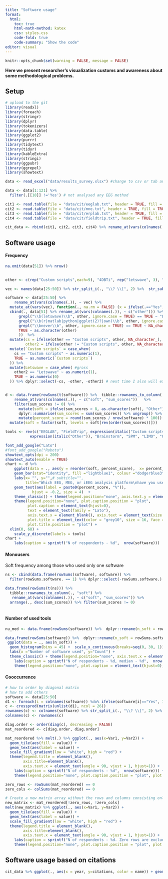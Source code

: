 ```yaml
---
title: "Software usage"
format:
  html:
    toc: true
    html-math-method: katex
    css: styles.css
    code-fold: true
    code-summary: "Show the code"
editor: visual
---
```


```r
knitr::opts_chunk$set(warning = FALSE, message = FALSE) 
```

**Here we present researcher's visualization customs and awareness about some methodological problems.**


## Setup

```r
# upload to the git
library(readxl)
library(foreach)
library(stringr)
library(dplyr)
library(tokenizers)
library(data.table)
library(ggplot2)
library(purrr)
library(tidytext)
library(tidyr)
library(kableExtra)
library(stringi)
library(ggpubr)
library(ggrepel)
library(showtext)
```

```r
data <- read_excel("data/results_survey.xlsx") #change to csv or tab and check will it work

data <- data[1:121] %>% 
  filter(.[[18]] !='Yes') # not analysed any EEG method
```

```r
cit1 <- read.table(file = "data/cit/eeglab.txt", header = TRUE, fill = TRUE)[1:2] %>% mutate(name = "eeglab")
cit2 <- read.table(file = "data/cit/mne.txt", header = TRUE, fill = TRUE)[1:2]%>% mutate(name = "mne")
cit3 <- read.table(file = "data/cit/erplab.txt", header = TRUE, fill = TRUE)[1:2]%>% mutate(name = "erplab")
cit4 <- read.table(file = "data/cit/fieldtrip.txt", header = TRUE, fill = TRUE)[1:2]%>% mutate(name = "fieldtrip")

cit_data <- rbind(cit1, cit2, cit3, cit4) %>% rename_at(vars(colnames(.)), ~ c("year", "citations", "name"))
```


## Software usage

#### Frequency

```r
na.omit(data[51]) %>% nrow()
 

other <- c(rep("Custom scripts",each=9), "4DBTi", rep("letswave", 3), "mTRF", "RAGU", "IGOR Pro", "EEGProcessor", "ELAN", "WinEEG") %>% table(.) %>% data.frame(.) %>% rename_at(vars(colnames(.)), ~ c("soft", "sum_scores"))
```

```r
vec <- names(data[25:50]) %>% str_split_i(., "\\? \\[", 2) %>%  str_sub(., 1, -2)

software <- data[25:50] %>%
    rename_at(vars(colnames(.)), ~ vec) %>% 
  mutate_at(vars(vec), function(., na.rm = FALSE) (x = ifelse(.=="Yes", 1, 0))) %>% 
  cbind(., data[51] %>% rename_at(vars(colnames(.)), ~ c("other"))) %>% mutate(other = case_when(
      grepl("\\b(letswave)\\b", other, ignore.case = TRUE) == TRUE ~ "Letswave",
      grepl("\\b(r|matlab|python|ggplot(2)?|own)\\b", other, ignore.case = TRUE) == TRUE ~ "Custom scripts",
      grepl("\\bnever\\b", other, ignore.case = TRUE) == TRUE ~ NA_character_,
      TRUE ~ as.character(other)
      ))  %>%
  mutate(cs = ifelse(other == "Custom scripts", other, NA_character_),
         other2 = ifelse(other != "Custom scripts", other, NA_character_)) %>% 
  mutate(`Custom scripts` = case_when(
    cs == "Custom scripts" ~ as.numeric(1),
    TRUE ~ as.numeric(`Custom scripts`)
  )) %>% 
  mutate(Letswave = case_when( #gross
    other2 == "Letswave" ~ as.numeric(1),
    TRUE ~ as.numeric(0)
  )) %>% dplyr::select(-cs, -other, -other2) # next time I also will extend other 2 too


d <- data.frame(rowSums(t(software))) %>%  tibble::rownames_to_column(., "soft") %>% 
    rename_at(vars(colnames(.)), ~ c("soft", "sum_scores"))   %>% 
    filter(sum_scores != 0) %>% 
      mutate(soft = ifelse(sum_scores > 8, as.character(soft), "Other")) %>% group_by(soft) %>% 
      dplyr::summarise(sum_scores = sum(sum_scores)) %>% ungroup() %>% 
      mutate(percent_score = round(sum_scores / nrow(software) * 100))  %>% 
  mutate(soft = factor(soft, levels = soft[rev(order(sum_scores))]))


```

```r
tools <- rev(c("EEGLAB", "FieldTrip", expression(italic("Custom scripts")), "MNE-Python", "ERPLAB", "BrainVision A.",
           expression(italic("Other")), "Brainstorm", "SPM", "LIMO", "Unfold", "BESA", "Curry", "Cartool"))

font_add_google("Lato")
#font_add_google("Roboto")
showtext_opts(dpi = 200)
showtext_auto(enable = TRUE)
chart <- d %>% 
    ggplot(data = ., aes(y = reorder(soft, percent_score),  x= percent_score)) +
    geom_bar(stat="identity", fill ="lightblue1", colour ="dodgerblue3") + 
    labs(x= "", y="",# subtitle="", 
         title="Which EEG, MEG, or iEEG analysis platform\nhave you used for ERP plotting?") +
    geom_text(aes(label = paste0(percent_score, "%")), 
            hjust = -0.2, size = 4)  + 
    theme_classic() + theme(legend.position="none", axis.text.y = element_text(size = 14))  +
    theme(legend.position="none", plot.caption.position = "plot", 
          plot.caption = element_text(hjust=0), 
          text = element_text(family = "Lato"),
          axis.text.x = element_blank(), axis.text = element_text(size = 10),  
          plot.title = element_text(color = "grey10", size = 16, face = "bold", margin = margin(t = 15)),
          plot.title.position = "plot") + 
  xlim(0, 68) +
    scale_y_discrete(labels = tools)
chart +
    labs(caption = sprintf("N of respondents - %d",  nrow(software)))
```

#### Monousers

Soft frequency among those who used only one software

```r
ns <- cbind(data.frame(rowSums(software), software)) %>% 
  filter(rowSums.software. == 1) %>% dplyr::select(-rowSums.software.)

data.frame(rowSums(t(ns))) %>%  
  tibble::rownames_to_column(., "soft") %>% 
   rename_at(vars(colnames(.)), ~ c("soft", "sum_scores")) %>% 
  arrange(., desc(sum_scores)) %>% filter(sum_scores != 0)
  
```

#### Number of used tools

```r
nu_med <- data.frame(rowSums(software)) %>%  dplyr::rename(n_soft = rowSums.software.) %>% summarise(median_n_soft = median(n_soft)) %>% as.numeric()

data.frame(rowSums(software)) %>%  dplyr::rename(n_soft = rowSums.software.) %>% #arrange(desc(n_soft))
 ggplot(data = ., aes(n_soft)) +
  geom_histogram(bins = 45) +  scale_x_continuous(breaks=seq(0, 30, 1)) +
  labs(x ="Number of software used", y="Count") +
  theme_classic() + theme(legend.position="none", axis.text.x = element_text(size = 12))  +
    labs(caption = sprintf("N of respondents - %d, median - %d",  nrow(software), nu_med)) +
    theme(legend.position="none", plot.caption = element_text(hjust=0), axis.text = element_text(size = 10)) 
```

#### Cooccurrence

```r
# how to order by diagonal matrix 
# how to add others
software <- data[25:50]
d1 <- foreach(i = colnames(software)) %do% ifelse(software[i]=="Yes", 1, 0)
c <- crossprod(matrix(unlist(d1), ncol = 26))
rownames(c) <- colnames(software) %>% str_split_i(., "\\? \\[", 2) %>%  str_sub(., 1, -2)
colnames(c) <- rownames(c)

diag.order <- order(diag(c), decreasing = FALSE)
mat_reordered <- c[diag.order, diag.order]

mat_reordered %>% melt(.) %>% ggplot(., aes(x=Var1, y=Var2)) + 
  geom_tile(aes(fill = value)) + 
  geom_text(aes(label = value)) +
  scale_fill_gradient(low = "white", high = "red") +
  theme(legend.title = element_blank(),
        axis.title=element_blank(),
        axis.text.x = element_text(angle = 90, vjust = 1, hjust=1)) +
    labs(caption = sprintf("N of respondents - %d",  nrow(software))) +
    theme(legend.position="none", plot.caption.position = "plot", plot.caption = element_text(hjust=0), axis.text = element_text(size = 10)) 

```

```r

zero_rows <- rowSums(mat_reordered) == 0
zero_cols <- colSums(mat_reordered) == 0

# Create a new matrix array without the rows and columns consisting only of zeroes
new_matrix <- mat_reordered[!zero_rows, !zero_cols]
melt(new_matrix) %>% ggplot(., aes(x=Var1, y=Var2)) + 
  geom_tile(aes(fill = value)) + 
  geom_text(aes(label = value)) +
  scale_fill_gradient(low = "white", high = "red") +
  theme(legend.title = element_blank(),
        axis.title=element_blank(),
        axis.text.x = element_text(angle = 90, vjust = 1, hjust=1)) +
    labs(caption = sprintf("N of respondents - %d. Zero rows are excluded",  nrow(software))) +
    theme(legend.position="none", plot.caption.position = "plot", plot.caption = element_text(hjust=0), axis.text = element_text(size = 10)) 
```

## Software usage based on citations
```r
cit_data %>% ggplot(., aes(x = year, y=citations, color = name)) + geom_line() + theme_classic()
```

